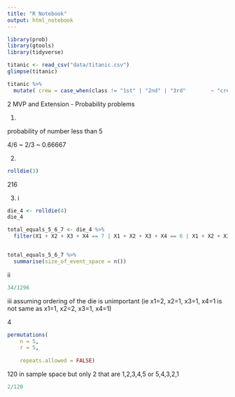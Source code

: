 ```yaml
---
title: "R Notebook"
output: html_notebook
---
```

```r
library(prob)
library(gtools)
library(tidyverse)
```

```r
titanic <- read_csv("data/titanic.csv")
glimpse(titanic)
```
```r
titanic %>% 
  mutate( crew = case_when(class != "1st" | "2nd" | "3rd"        ~ "crew"))
```




2 MVP and Extension - Probability problems

1. 

probability of number less than 5

4/6 ~ 2/3 ~ 0.66667


2.
```r
rolldie(3)
```
216

3.
i
```r
die_4 <- rolldie(4)
die_4
```

```r

total_equals_5_6_7 <- die_4 %>%
  filter(X1 + X2 + X3 + X4 == 7 | X1 + X2 + X3 + X4 == 6 | X1 + X2 + X3 + X4 == 5)


total_equals_5_6_7 %>%
  summarise(size_of_event_space = n())
```
ii
```r
34/1296
```

iii
assuming ordering of the die is unimportant (ie x1=2, x2=1, x3=1, x4=1 is not same as x1=1, x2=2, x3=1, x4=1)

4
```r
permutations(
    n = 5, 
    r = 5, 
     
    repeats.allowed = FALSE)
```

120 in sample space but only 2 that are 1,2,3,4,5 or 5,4,3,2,1
```r
2/120

```

